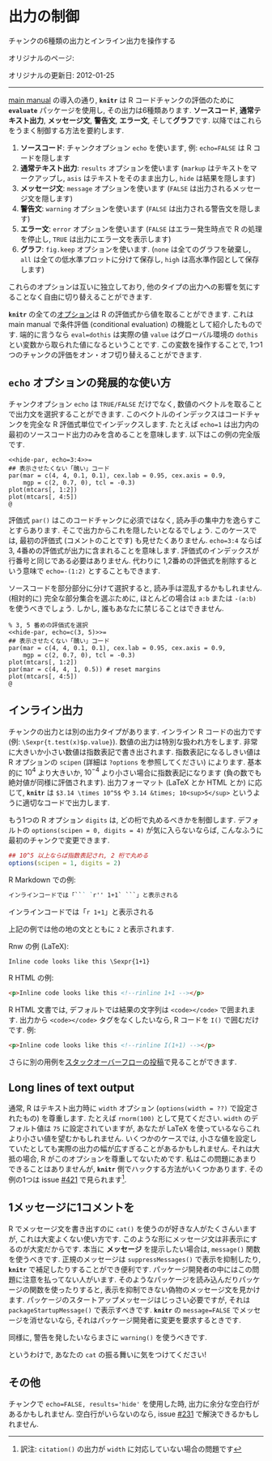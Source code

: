 <!---
title: Control output
subtitle: Manipulate six types of chunk output and inline output
date: '2012-01-25'
slug: output
--->

# 出力の制御 {-#output}

チャンクの6種類の出力とインライン出力を操作する

オリジナルのページ:

オリジナルの更新日: 2012-01-25

----

[main manual](https://github.com/yihui/knitr/releases/download/doc/knitr-manual.pdf) の導入の通り, **`knitr`** は R コードチャンクの評価のために **`evaluate`** パッケージを使用し, その出力は6種類あります. **ソースコード**, **通常テキスト出力**, **メッセージ文**, **警告文**, **エラー文**, そして**グラフ**です. 以降ではこれらをうまく制御する方法を要約します.

1. **ソースコード**: チャンクオプション `echo` を使います, 例: `echo=FALSE` は R コードを隠します
1. **通常テキスト出力**: `results` オプションを使います (`markup` はテキストをマークアップし, `asis` はテキストをそのまま出力し, `hide` は結果を隠します)
1. **メッセージ文**: `message` オプションを使います (`FALSE` は出力されるメッセージ文を隠します)
1. **警告文**: `warning` オプションを使います (`FALSE` は出力される警告文を隠します)
1. **エラー文**: `error` オプションを使います (`FALSE` はエラー発生時点で R の処理を停止し, `TRUE` は出力にエラー文を表示します)
1. **グラフ**: `fig.keep` オプションを使います. (`none` は全てのグラフを破棄し, `all` は全ての低水準プロットに分けて保存し, `high` は高水準作図として保存します)

これらのオプションは互いに独立しており, 他のタイプの出力への影響を気にすることなく自由に切り替えることができます.

**`knitr`** の全ての[オプション]($options)は R の評価式から値を取ることができます. これは main manual で条件評価 (conditional evaluation) の機能として紹介したものです. 端的に言うなら `eval=dothis` は実際の値 `value` はグローバル環境の `dothis` とい変数から取られた値になるということです. この変数を操作することで, 1つ1つのチャンクの評価をオン・オフ切り替えることができます.

## `echo` オプションの発展的な使い方 {-}

チャンクオプション `echo` は `TRUE/FALSE` だけでなく, 数値のベクトルを取ることで出力文を選択することができます. このベクトルのインデックスはコードチャンクを完全な R 評価式単位でインデックスします. たとえば `echo=1` は出力内の最初のソースコード出力のみを含めることを意味します. 以下はこの例の完全版です.

```
<<hide-par, echo=3:4>>=
## 表示させたくない「醜い」コード
par(mar = c(4, 4, 0.1, 0.1), cex.lab = 0.95, cex.axis = 0.9,
    mgp = c(2, 0.7, 0), tcl = -0.3)
plot(mtcars[, 1:2])
plot(mtcars[, 4:5])
@
```

評価式 `par()` はこのコードチャンクに必須ではなく, 読み手の集中力を逸らすことすらあります. そこで出力からこれを隠したいとなるでしょう. このケースでは, 最初の評価式 (コメントのことです) も見せたくありません. `echo=3:4` ならば3, 4番めの評価式が出力に含まれることを意味します. 評価式のインデックスが行番号と同じである必要はありません. 代わりに 1,2番めの評価式を削除するという意味で `echo=-(1:2)` とすることもできます.

ソースコードを部分部分に分けて選択すると, 読み手は混乱するかもしれません. (相対的に) 完全な部分集合を選ぶために, ほとんどの場合は `a:b` または `-(a:b)` を使うべきでしょう. しかし, 誰もあなたに禁じることはできません.

``` 
% 3, 5 番めの評価式を選択
<<hide-par, echo=c(3, 5)>>=
## 表示させたくない「醜い」コード
par(mar = c(4, 4, 0.1, 0.1), cex.lab = 0.95, cex.axis = 0.9,
    mgp = c(2, 0.7, 0), tcl = -0.3)
plot(mtcars[, 1:2])
par(mar = c(4, 4, 1, 0.5)) # reset margins
plot(mtcars[, 4:5])
@
```

## インライン出力 {-}

チャンクの出力とは別の出力タイプがあります.  インライン R コードの出力です (例: `\Sexpr{t.test(x)$p.value}`). 数値の出力は特別な扱われ方をします. 非常に大きいか小さい数値は指数表記で書き出されます. 指数表記になるしきい値は R オプションの `scipen` (詳細は `?options` を参照してください) によります. 基本的に $10^4$ より大きいか, $10^{-4}$ より小さい場合に指数表記になります (負の数でも絶対値が同様に評価されます). 出力フォーマット (LaTeX とか HTML とか) に応じて, **`knitr`** は `$3.14 \times 10^5$` や `3.14 &times; 10<sup>5</sup>` というように適切なコードで出力します.

もう1つの R オプション `digits` は, どの桁で丸めるべきかを制御します. デフォルトの `options(scipen = 0, digits = 4)` が気に入らないならば, こんなふうに最初のチャンクで変更できます.

```r
## 10^5 以上ならば指数表記され, 2 桁で丸める
options(scipen = 1, digits = 2)
```

R Markdown での例:

```md
インラインコードでは「``` `r'' 1+1` ```」と表示される
```

インラインコードでは「`r 1+1`」と表示される

上記の例では他の地の文とともに `2` と表示されます.

Rnw の例 (LaTeX):

```
Inline code looks like this \Sexpr{1+1}
```

R HTML の例:

```html 
<p>Inline code looks like this <!--rinline 1+1 --></p>
```

R HTML 文書では, デフォルトでは結果の文字列は `<code></code>` で囲まれます. 出力から `<code></code>` タグをなくしたいなら, R コードを `I()` で囲むだけです. 例:

```html 
<p>Inline code looks like this <!--rinline I(1+1) --></p>
```

さらに別の用例を[スタックオーバーフローの投稿](http://stackoverflow.com/q/14124022/559676)で見ることができます.

## Long lines of text output {-}

通常, R はテキスト出力時に `width` オプション (`options(width = ??)` で設定されたもの) を尊重します. たとえば `rnorm(100)` として見てください. `width` のデフォルト値は `75` に設定されていますが, あなたが LaTeX を使っているならこれより小さい値を望むかもしれません. いくつかのケースでは, 小さな値を設定していたとしても実際の出力の幅が広すぎることがあるかもしれません. それは大抵の場合, R がこのオプションを尊重してないためです. 私はこの問題にあまりできることはありませんが, **`knitr`** 側でハックする方法がいくつかあります. その例の1つは issue [#421](https://github.com/yihui/knitr/issues/421) で見られます^[訳注: `citation()` の出力が `width` に対応していない場合の問題です].

## 1メッセージに1コメントを {-}

R でメッセージ文を書き出すのに `cat()` を使うのが好きな人がたくさんいますが, これは大変よくない使い方です. このような形にメッセージ文は非表示にするのが大変だからです. 本当に **メッセージ** を提示したい場合は, `message()` 関数を使うべきです. 正規のメッセージは `suppressMessages()` で表示を抑制したり, **`knitr`** で補足したりすることができ便利です. パッケージ開発者の中にはこの問題に注意を払ってない人がいます. そのようなパッケージを読み込んだりパッケージの関数を使ったりすると, 表示を抑制できない偽物のメッセージ文を見かけます. パッケージのスタートアップメッセージはじっさい必要ですが, それは `packageStartupMessage()` で表示すべきです. **`knitr`** の `message=FALSE` でメッセージを消せないなら, それはパッケージ開発者に変更を要求するときです.

同様に, 警告を発したいならまさに `warning()` を使うべきです.

というわけで, あなたの `cat` の振る舞いに気をつけてください!

## その他 {-}

チャンクで `echo=FALSE, results='hide'` を使用した時, 出力に余分な空白行があるかもしれません. 空白行がいらないのなら, issue [#231](https://github.com/yihui/knitr/issues/231) で解決できるかもしれません.
